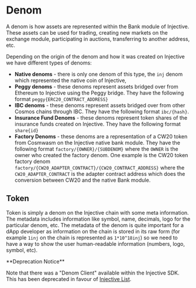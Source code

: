 # Denom

A denom is how assets are represented within the Bank module of Injective. These assets can be used for trading, creating new markets on the exchange module, participating in auctions, transferring to another address, etc.

Depending on the origin of the denom and how it was created on Injective we have different types of denoms:

* **Native denoms** - there is only one denom of this type, the `inj` denom which represented the native coin of Injective,
* **Peggy denoms** - these denoms represent assets bridged over from Ethereum to Injective using the Peggy bridge. They have the following format `peggy{ERC20_CONTRACT_ADDRESS}`
* **IBC denoms** - these denoms represent assets bridged over from other Cosmos chains through IBC. They have the following format `ibc/{hash}`.
* **Insurance Fund Denoms** - these denoms represent token shares of the insurance funds created on Injective. They have the following format `share{id}`
* **Factory Denoms** - these denoms are a representation of a CW20 token from Cosmwasm on the Injective native bank module. They have the following format `factory/{OWNER}/{SUBDENOM}` where the `OWNER` is the owner who created the factory denom. One example is the CW20 token factory denom `factory/{CW20_ADAPTER_CONTRACT}/{CW20_CONTRACT_ADDRESS}` where the `CW20_ADAPTER_CONTRACT` is the adapter contract address which does the conversion between CW20 and the native Bank module.

## Token

Token is simply a denom on the Injective chain with some meta information. The metadata includes information like symbol, name, decimals, logo for the particular denom, etc. The metadata of the denom is quite important for a dApp developer as information on the chain is stored in its raw form (for example `1inj` on the chain is represented as `1*10^18inj`) so we need to have a way to show the user human-readable information (numbers, logo, symbol, etc).

<Callout icon="warning" color="#07C1FF" iconType="regular">
**Deprecation Notice**

Note that there was a "Denom Client" available within the Injective SDK.
This has been deprecated in favour of [Injective List](./injective-list.md).
</Callout>
